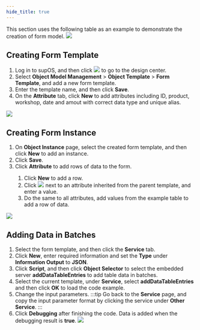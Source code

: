 ```yaml
---
hide_title: true
---
```


This section uses the following table as an example to demonstrate the creation of form model.
![](https://wordpressfreezonex.oss-accelerate.aliyuncs.com/factoryModeling/33.png)


## Creating Form Template

1. Log in to supOS, and then click <img src="https://wordpressfreezonex.oss-accelerate.aliyuncs.com/factoryModeling/7.png" /> to go to the design center.
2. Select **Object Model Management** > **Object Template** > **Form Template**, and add a new form template.
3. Enter the template name, and then click **Save**.
4. On the **Attribute** tab, click **New** to add attributes including ID, product, workshop, date and amout with correct data type and unique alias.

![](https://wordpressfreezonex.oss-accelerate.aliyuncs.com/factoryModeling/35.png)

## Creating Form Instance

1. On **Object Instance** page, select the created form template, and then click <strong>New</strong> to add an instance.
2. Click <strong>Save</strong>.
3. Click **Attribute** to add rows of data to the form.

<ol>
<ol>
<li>Click <b>New</b> to add a row.</li>
<li>Click <img src="https://wordpressfreezonex.oss-accelerate.aliyuncs.com/factoryModeling/9.png" /> next to an attribute inherited from the parent template, and enter a value.</li>
<li>Do the same to all attributes, add values from the example table to add a row of data.</li>
</ol>
</ol>

![](https://wordpressfreezonex.oss-accelerate.aliyuncs.com/factoryModeling/36.png)

## Adding Data in Batches

1. Select the form template, and then click the **Service** tab.
2. Click **New**, enter required information and set the **Type** under **Information Output** to **JSON**.
3. Click **Script**, and then click **Object Selector** to select the embedded server **addDataTableEntries** to add table data in batches.
4. Select the current template, under **Service**, select **addDataTableEntries** and then click **OK** to load the code example.
5. Change the input parameters.
:::tip
Go back to the **Service** page, and copy the input parameter format by clicking the service under **Other Service**.
:::
6. Click **Debugging** after finishing the code. Data is added when the debugging result is **true**.
![](https://wordpressfreezonex.oss-accelerate.aliyuncs.com/factoryModeling/37.png)
